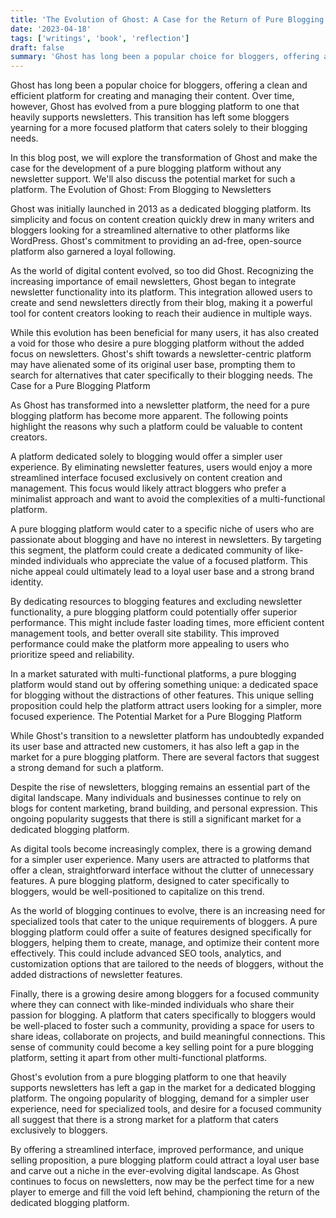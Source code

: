 ```yaml
---
title: 'The Evolution of Ghost: A Case for the Return of Pure Blogging Platforms'
date: '2023-04-18'
tags: ['writings', 'book', 'reflection']
draft: false
summary: 'Ghost has long been a popular choice for bloggers, offering a clean and efficient platform for creating and managing their content. Over time, however, Ghost has evolved...'
---
```


Ghost has long been a popular choice for bloggers, offering a clean and efficient platform for creating and managing their content. Over time, however, Ghost has evolved from a pure blogging platform to one that heavily supports newsletters. This transition has left some bloggers yearning for a more focused platform that caters solely to their blogging needs.

In this blog post, we will explore the transformation of Ghost and make the case for the development of a pure blogging platform without any newsletter support. We'll also discuss the potential market for such a platform.
The Evolution of Ghost: From Blogging to Newsletters

Ghost was initially launched in 2013 as a dedicated blogging platform. Its simplicity and focus on content creation quickly drew in many writers and bloggers looking for a streamlined alternative to other platforms like WordPress. Ghost's commitment to providing an ad-free, open-source platform also garnered a loyal following.

As the world of digital content evolved, so too did Ghost. Recognizing the increasing importance of email newsletters, Ghost began to integrate newsletter functionality into its platform. This integration allowed users to create and send newsletters directly from their blog, making it a powerful tool for content creators looking to reach their audience in multiple ways.

While this evolution has been beneficial for many users, it has also created a void for those who desire a pure blogging platform without the added focus on newsletters. Ghost's shift towards a newsletter-centric platform may have alienated some of its original user base, prompting them to search for alternatives that cater specifically to their blogging needs.
The Case for a Pure Blogging Platform

As Ghost has transformed into a newsletter platform, the need for a pure blogging platform has become more apparent. The following points highlight the reasons why such a platform could be valuable to content creators.

A platform dedicated solely to blogging would offer a simpler user experience. By eliminating newsletter features, users would enjoy a more streamlined interface focused exclusively on content creation and management. This focus would likely attract bloggers who prefer a minimalist approach and want to avoid the complexities of a multi-functional platform.

A pure blogging platform would cater to a specific niche of users who are passionate about blogging and have no interest in newsletters. By targeting this segment, the platform could create a dedicated community of like-minded individuals who appreciate the value of a focused platform. This niche appeal could ultimately lead to a loyal user base and a strong brand identity.

By dedicating resources to blogging features and excluding newsletter functionality, a pure blogging platform could potentially offer superior performance. This might include faster loading times, more efficient content management tools, and better overall site stability. This improved performance could make the platform more appealing to users who prioritize speed and reliability.

In a market saturated with multi-functional platforms, a pure blogging platform would stand out by offering something unique: a dedicated space for blogging without the distractions of other features. This unique selling proposition could help the platform attract users looking for a simpler, more focused experience.
The Potential Market for a Pure Blogging Platform

While Ghost's transition to a newsletter platform has undoubtedly expanded its user base and attracted new customers, it has also left a gap in the market for a pure blogging platform. There are several factors that suggest a strong demand for such a platform.

Despite the rise of newsletters, blogging remains an essential part of the digital landscape. Many individuals and businesses continue to rely on blogs for content marketing, brand building, and personal expression. This ongoing popularity suggests that there is still a significant market for a dedicated blogging platform.

As digital tools become increasingly complex, there is a growing demand for a simpler user experience. Many users are attracted to platforms that offer a clean, straightforward interface without the clutter of unnecessary features. A pure blogging platform, designed to cater specifically to bloggers, would be well-positioned to capitalize on this trend.

As the world of blogging continues to evolve, there is an increasing need for specialized tools that cater to the unique requirements of bloggers. A pure blogging platform could offer a suite of features designed specifically for bloggers, helping them to create, manage, and optimize their content more effectively. This could include advanced SEO tools, analytics, and customization options that are tailored to the needs of bloggers, without the added distractions of newsletter features.

Finally, there is a growing desire among bloggers for a focused community where they can connect with like-minded individuals who share their passion for blogging. A platform that caters specifically to bloggers would be well-placed to foster such a community, providing a space for users to share ideas, collaborate on projects, and build meaningful connections. This sense of community could become a key selling point for a pure blogging platform, setting it apart from other multi-functional platforms.

Ghost's evolution from a pure blogging platform to one that heavily supports newsletters has left a gap in the market for a dedicated blogging platform. The ongoing popularity of blogging, demand for a simpler user experience, need for specialized tools, and desire for a focused community all suggest that there is a strong market for a platform that caters exclusively to bloggers.

By offering a streamlined interface, improved performance, and unique selling proposition, a pure blogging platform could attract a loyal user base and carve out a niche in the ever-evolving digital landscape. As Ghost continues to focus on newsletters, now may be the perfect time for a new player to emerge and fill the void left behind, championing the return of the dedicated blogging platform.
